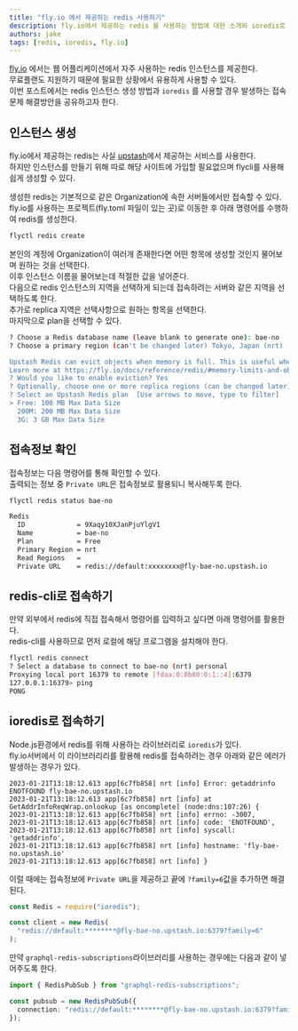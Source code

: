 ```yaml
---
title: "fly.io 에서 제공하는 redis 사용하기"
description: fly.io에서 제공하는 redis 를 사용하는 방법에 대한 소개와 ioredis로 접근하는 경우 발생하는 문제상황 해결방안 공유
authors: jake
tags: [redis, ioredis, fly.io]
---
```


[fly.io](https://fly.io) 에서는 웹 어플리케이션에서 자주 사용하는 redis 인스턴스를 제공한다.  
무료플랜도 지원하기 때문에 필요한 상황에서 유용하게 사용할 수 있다.  
이번 포스트에서는 redis 인스턴스 생성 방법과 `ioredis` 를 사용할 경우 발생하는 접속문제 해결방안을 공유하고자 한다.

<!--truncate-->

## 인스턴스 생성

fly.io에서 제공하는 redis는 사실 [upstash](https://docs.upstash.com/redis)에서 제공하는 서비스를 사용한다.  
하지만 인스턴스를 만들기 위해 따로 해당 사이트에 가입할 필요없으며 flycli를 사용해 쉽게 생성할 수 있다.

생성한 redis는 기본적으로 같은 Organization에 속한 서버들에서만 접속할 수 있다.
fly.io를 사용하는 프로젝트(fly.toml 파일이 있는 곳)로 이동한 후 아래 명령어를 수행하여 redis를 생성한다.

```bash
flyctl redis create
```

본인의 계정에 Organization이 여러개 존재한다면 어떤 항목에 생성할 것인지 물어보며 원하는 것을 선택한다.  
이후 인스턴스 이름을 물어보는데 적절한 값을 넣어준다.  
다음으로 redis 인스턴스의 지역을 선택하게 되는데 접속하려는 서버와 같은 지역을 선택하도록 한다.  
추가로 replica 지역은 선택사항으로 원하는 항목을 선택한다.  
마지막으로 plan을 선택할 수 있다.

```bash
? Choose a Redis database name (leave blank to generate one): bae-no
? Choose a primary region (can't be changed later) Tokyo, Japan (nrt)

Upstash Redis can evict objects when memory is full. This is useful when caching in Redis. This setting can be changed later.
Learn more at https://fly.io/docs/reference/redis/#memory-limits-and-object-eviction-policies
? Would you like to enable eviction? Yes
? Optionally, choose one or more replica regions (can be changed later): Paris, France (cdg)
? Select an Upstash Redis plan  [Use arrows to move, type to filter]
> Free: 100 MB Max Data Size
  200M: 200 MB Max Data Size
  3G: 3 GB Max Data Size
```

## 접속정보 확인

접속정보는 다음 명령어를 통해 확인할 수 있다.  
출력되는 정보 중 `Private URL`은 접속정보로 활용되니 복사해두록 한다.

```bash
flyctl redis status bae-no

Redis
  ID             = 9Xaqy10XJanPjuYlgV1
  Name           = bae-no
  Plan           = Free
  Primary Region = nrt
  Read Regions   =
  Private URL    = redis://default:xxxxxxxx@fly-bae-no.upstash.io
```

## redis-cli로 접속하기

만약 외부에서 redis에 직접 접속해서 명령어를 입력하고 싶다면 아래 명령어를 활용한다.  
redis-cli를 사용하므로 먼저 로컬에 해당 프로그램을 설치해야 한다.

```bash
flyctl redis connect
? Select a database to connect to bae-no (nrt) personal
Proxying local port 16379 to remote [fdaa:0:8b80:0:1::4]:6379
127.0.0.1:16379> ping
PONG
```

## ioredis로 접속하기

Node.js환경에서 redis를 위해 사용하는 라이브러리로 `ioredis`가 있다.  
fly.io서버에서 이 라이브러리리를 활용해 redis를 접속하려는 경우 아래와 같은 에러가 발생하는 경우가 있다.

```
2023-01-21T13:18:12.613 app[6c7fb858] nrt [info] Error: getaddrinfo ENOTFOUND fly-bae-no.upstash.io
2023-01-21T13:18:12.613 app[6c7fb858] nrt [info] at GetAddrInfoReqWrap.onlookup [as oncomplete] (node:dns:107:26) {
2023-01-21T13:18:12.613 app[6c7fb858] nrt [info] errno: -3007,
2023-01-21T13:18:12.613 app[6c7fb858] nrt [info] code: 'ENOTFOUND',
2023-01-21T13:18:12.613 app[6c7fb858] nrt [info] syscall: 'getaddrinfo',
2023-01-21T13:18:12.613 app[6c7fb858] nrt [info] hostname: 'fly-bae-no.upstash.io'
2023-01-21T13:18:12.613 app[6c7fb858] nrt [info] }
```

이럴 때에는 접속정보에 `Private URL`을 제공하고 끝에 `?family=6`값을 추가하면 해결된다.

```typescript
const Redis = require("ioredis");

const client = new Redis(
  "redis://default:********@fly-bae-no.upstash.io:6379?family=6"
);
```

만약 `graphql-redis-subscriptions`라이브러리를 사용하는 경우에는 다음과 같이 넣어주도록 한다.

```typescript
import { RedisPubSub } from "graphql-redis-subscriptions";

const pubsub = new RedisPubSub({
  connection: "redis://default:********@fly-bae-no.upstash.io:6379?family=6",
});
```
